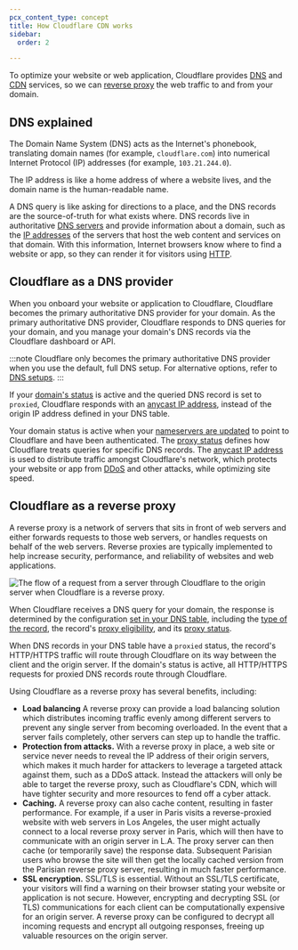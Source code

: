 ```yaml
---
pcx_content_type: concept
title: How Cloudflare CDN works
sidebar:
  order: 2

---
```



To optimize your website or web application, Cloudflare provides [DNS](https://www.cloudflare.com/learning/dns/what-is-dns/) and [CDN](https://www.cloudflare.com/learning/cdn/what-is-a-cdn/) services, so we can [reverse proxy](https://www.cloudflare.com/learning/cdn/glossary/reverse-proxy/) the web traffic to and from your domain.


## DNS explained

The Domain Name System (DNS) acts as the Internet's phonebook, translating domain names (for example, `cloudflare.com`) into numerical Internet Protocol (IP) addresses (for example, `103.21.244.0`).

The IP address is like a home address of where a website lives, and the domain name is the human-readable name.

A DNS query is like asking for directions to a place, and the DNS records are the source-of-truth for what exists where. DNS records live in authoritative [DNS servers](https://www.cloudflare.com/learning/dns/dns-server-types/) and provide information about a domain, such as the [IP addresses](https://www.cloudflare.com/learning/dns/glossary/what-is-my-ip-address/) of the servers that host the web content and services on that domain. With this information, Internet browsers know where to find a website or app, so they can render it for visitors using [HTTP](https://www.cloudflare.com/learning/ddos/glossary/hypertext-transfer-protocol-http/).

## Cloudflare as a DNS provider

When you onboard your website or application to Cloudflare, Cloudflare becomes the primary authoritative DNS provider for your domain. As the primary authoritative DNS provider, Cloudflare responds to DNS queries for your domain, and you manage your domain's DNS records via the Cloudflare dashboard or API.

:::note
Cloudflare only becomes the primary authoritative DNS provider when you use the default, full DNS setup. For alternative options, refer to [DNS setups](/dns/zone-setups/).
:::

If your [domain's status](/dns/zone-setups/reference/domain-status/) is active and the queried DNS record is set to `proxied`, Cloudflare responds with an [anycast IP address](/fundamentals/concepts/cloudflare-ip-addresses/), instead of the origin IP address defined in your DNS table.

Your domain status is active when your [nameservers are updated](/dns/nameservers/update-nameservers/) to point to Cloudflare and have been authenticated. The [proxy status](/dns/proxy-status/) defines how Cloudflare treats queries for specific DNS records. The [anycast IP address](/fundamentals/concepts/cloudflare-ip-addresses/) is used to distribute traffic amongst Cloudflare's network, which protects your website or app from [DDoS](https://www.cloudflare.com/learning/ddos/what-is-a-ddos-attack/) and other attacks, while optimizing site speed.

## Cloudflare as a reverse proxy

A reverse proxy is a network of servers that sits in front of web servers and either forwards requests to those web servers, or handles requests on behalf of the web servers. Reverse proxies are typically implemented to help increase security, performance, and reliability of websites and web applications.

![The flow of a request from a server through Cloudflare to the origin server when Cloudflare is a reverse proxy.](~/assets/images/fundamentals/reverse-proxy.png)

When Cloudflare receives a DNS query for your domain, the response is determined by the configuration [set in your DNS table](/dns/manage-dns-records/how-to/create-dns-records/), including the [type of the record](/dns/manage-dns-records/reference/dns-record-types/), the record's [proxy eligibility](/dns/proxy-status/limitations/#proxy-eligibility), and its [proxy status](/dns/proxy-status/#proxied-records).

When DNS records in your DNS table have a `proxied` status, the record's HTTP/HTTPS traffic will route through Cloudflare on its way between the client and the origin server. If the domain's status is active, all HTTP/HTTPS requests for proxied DNS records route through Cloudflare.

Using Cloudflare as a reverse proxy has several benefits, including:

- **Load balancing** A reverse proxy can provide a load balancing solution which distributes incoming traffic evenly among different servers to prevent any single server from becoming overloaded. In the event that a server fails completely, other servers can step up to handle the traffic.
- **Protection from attacks.** With a reverse proxy in place, a web site or service never needs to reveal the IP address of their origin servers, which makes it much harder for attackers to leverage a targeted attack against them, such as a DDoS attack. Instead the attackers will only be able to target the reverse proxy, such as Cloudflare's CDN, which will have tighter security and more resources to fend off a cyber attack.
- **Caching.** A reverse proxy can also cache content, resulting in faster performance. For example, if a user in Paris visits a reverse-proxied website with web servers in Los Angeles, the user might actually connect to a local reverse proxy server in Paris, which will then have to communicate with an origin server in L.A. The proxy server can then cache (or temporarily save) the response data. Subsequent Parisian users who browse the site will then get the locally cached version from the Parisian reverse proxy server, resulting in much faster performance.
- **SSL encryption.** SSL/TLS is essential. Without an SSL/TLS certificate, your visitors will find a warning on their browser stating your website or application is not secure. However, encrypting and decrypting SSL (or TLS) communications for each client can be computationally expensive for an origin server. A reverse proxy can be configured to decrypt all incoming requests and encrypt all outgoing responses, freeing up valuable resources on the origin server.
